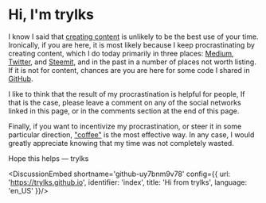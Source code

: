 
<Helmet>
    <title>Hi from trylks</title>
    <meta property="og:title" content="Hi from trylks"/>
    <meta property="og:description" content="Find more about me"/>
    <meta property="og:image" content="https://avatars.githubusercontent.com/u/1286855"/>
    <meta property="og:url" content="https://trylks.github.io"/>
    <meta name="twitter:card" content="summary" />
</Helmet>


# Hi, I'm trylks

I know I said that [creating content](https://trylks.medium.com/so-you-want-to-create-content-cef8b570b0cb) is unlikely to be the best use of your time.
Ironically, if you are here, it is most likely because I keep procrastinating by creating content, which I do today
primarily in three places:
[Medium](https://trylks.medium.com/),
[Twitter](https://twitter.com/trylks),
and [Steemit](https://steemit.com/@trylks),
and in the past in a number of places not worth listing.
If it is not for content, chances are you are here for some code I shared in [GitHub](https://github.com/trylks/).

I like to think that the result of my procrastination is helpful for people,
If that is the case, please leave a comment on any of the social networks linked in this page,
or in the comments section at the end of this page.

Finally, if you want to incentivize my procrastination, or steer it in some particular direction,
["coffee"](https://www.buymeacoffee.com/trylks) is the most effective way.
In any case, I would greatly appreciate knowing that my time was not completely wasted.

Hope this helps — trylks

<DiscussionEmbed shortname='github-uy7bnm9v78' config={{
    url: 'https://trylks.github.io',
    identifier: 'index',
    title: 'Hi from trylks',
    language: 'en_US' }}/>
